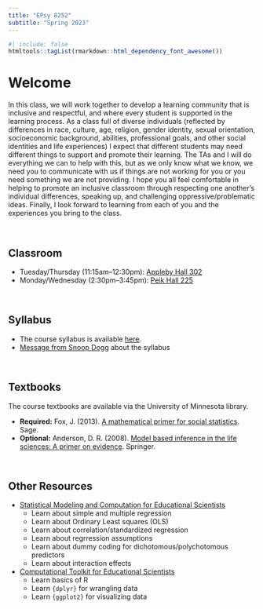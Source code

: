 ```yaml
---
title: "EPsy 8252"
subtitle: "Spring 2023"
---
```


```r
#| include: false
htmltools::tagList(rmarkdown::html_dependency_font_awesome())
```



# Welcome


In this class, we will work together to develop a learning community that is inclusive and respectful, and where every student is supported in the learning process. As a class full of diverse individuals (reflected by differences in race, culture, age, religion, gender identity, sexual orientation, socioeconomic background, abilities, professional goals, and other social identities and life experiences) I expect that different students may need different things to support and promote their learning. The TAs and I will do everything we can to help with this, but as we only know what we know, we need you to communicate with us if things are not working for you or you need something we are not providing. I hope you all feel comfortable in helping to promote an inclusive classroom through respecting one another's individual differences, speaking up, and challenging oppressive/problematic ideas. Finally, I look forward to learning from each of you and the experiences you bring to the class. 


<!-- - **Syllabus, assignments, data, and script files:** [github repository](https://github.com/zief0002/epsy-8251) -->
<!-- - **Course notes and readings:** [website](https://zief0002.github.io/book-8252/) | [github repository](https://github.com/zief0002/book-8252) -->


<br />




## Classroom

- Tuesday/Thursday (11:15am&ndash;12:30pm): [Appleby Hall 302](https://campusmaps.umn.edu/appleby-hall)
- Monday/Wednesday (2:30pm&ndash;3:45pm): [Peik Hall 225](https://campusmaps.umn.edu/peik-hall)


<br />


## Syllabus

- The course syllabus is available [here](files/syllabus-8252-s23.pdf).
- [Message from Snoop Dogg](https://t.co/5X88O0DBUZ?amp=1) about the syllabus


<br />


## Textbooks

The course textbooks are available via the University of Minnesota library.

- **Required:** Fox, J. (2013). [A mathematical primer for social statistics](https://primo.lib.umn.edu/permalink/f/1q7ssba/UMN_ALMA21325943720001701). Sage. 
- **Optional:** Anderson, D. R. (2008). [Model based inference in the life sciences: A primer on evidence](https://primo.lib.umn.edu/permalink/f/1q7ssba/UMN_ALMA51566641220001701). Springer.


<br />


## Other Resources

- [Statistical Modeling and Computation for Educational Scientists](https://zief0002.github.io/modeling/)
  + Learn about simple and multiple regression
  + Learn about Ordinary Least squares (OLS)
  + Learn about correlation/standardized regression
  + Learn about regrression assumptions
  + Learn about dummy coding for dichotomous/polychotomous predictors
  + Learn about interaction effects
- [Computational Toolkit for Educational Scientists](https://zief0002.github.io/toolkit-quarto/)
  + Learn basics of R
  + Learn `{dplyr}` for wrangling data
  + Learn `{ggplot2}` for visualizing data
  

<br />


